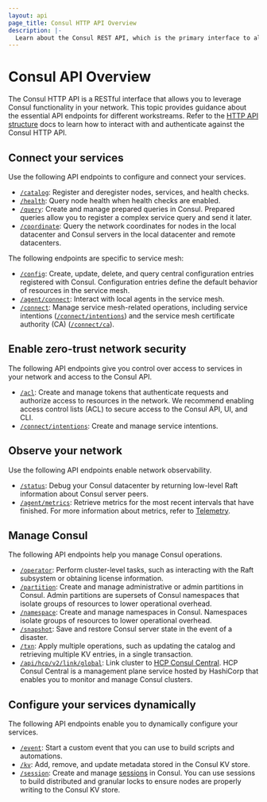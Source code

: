 ```yaml
---
layout: api
page_title: Consul HTTP API Overview
description: |-
  Learn about the Consul REST API, which is the primary interface to all functionality available in Consul.
---
```


# Consul API Overview

The Consul HTTP API is a RESTful interface that allows you to leverage Consul functionality in your network. This topic provides guidance about the essential API endpoints for different workstreams. Refer to the [HTTP API structure](/consul/api-docs/api-structure) docs to learn how to interact with and authenticate against the Consul HTTP API.

## Connect your services

Use the following API endpoints to configure and connect your services.

- [`/catalog`](/consul/api-docs/catalog): Register and deregister nodes, services, and health checks.
- [`/health`](/consul/api-docs/health): Query node health when health checks are enabled.
- [`/query`](/consul/api-docs/query): Create and manage prepared queries in Consul. Prepared queries allow you to register a complex service query and send it later.
- [`/coordinate`](/consul/api-docs/coordinate): Query the network coordinates for nodes in the local datacenter and Consul servers in the local datacenter and remote datacenters.

The following endpoints are specific to service mesh:

- [`/config`](/consul/api-docs/config): Create, update, delete, and query central configuration entries registered with Consul. Configuration entries define the default behavior of resources in the service mesh.
- [`/agent/connect`](/consul/api-docs/agent/connect): Interact with local agents in the service mesh.
- [`/connect`](/consul/api-docs/connect): Manage service mesh-related operations, including service intentions ([`/connect/intentions`](/consul/api-docs/connect/intentions)) and the service mesh certificate authority (CA) ([`/connect/ca`](/consul/api-docs/connect/ca)).


## Enable zero-trust network security

The following API endpoints give you control over access to services in your network and access to the Consul API.

- [`/acl`](/consul/api-docs/acl): Create and manage tokens that authenticate requests and authorize access to resources in the network. We recommend enabling access control lists (ACL) to secure access to the Consul API, UI, and CLI.
- [`/connect/intentions`](/consul/api-docs/connect/intentions): Create and manage service intentions.

## Observe your network

Use the following API endpoints enable network observability.

- [`/status`](/consul/api-docs/status): Debug your Consul datacenter by returning low-level Raft information about Consul server peers.
- [`/agent/metrics`](/consul/api-docs/agent#view-metrics): Retrieve metrics for the most recent intervals that have finished. For more information about metrics, refer to [Telemetry](/consul/docs/agent/telemetry).


## Manage Consul

The following API endpoints help you manage Consul operations.

- [`/operator`](/consul/api-docs/operator): Perform cluster-level tasks, such as interacting with the Raft subsystem or obtaining license information.
- [`/partition`](/consul/api-docs/admin-partitions): Create and manage administrative or admin partitions in Consul. Admin partitions are supersets of Consul namespaces that isolate groups of resources to lower operational overhead.
- [`/namespace`](/consul/api-docs/namespaces): Create and manage namespaces in Consul. Namespaces isolate groups of resources to lower operational overhead.
- [`/snapshot`](/consul/api-docs/snapshot): Save and restore Consul server state in the event of a disaster.
- [`/txn`](/consul/api-docs/txn): Apply multiple operations, such as updating the catalog and retrieving multiple KV entries, in a single transaction.
- [`/api/hcp/v2/link/global`](/consul/api-docs/hcp-link): Link cluster to [HCP Consul Central](/hcp/docs/consul/concepts/consul-central). HCP Consul Central is a management plane service hosted by HashiCorp that enables you to monitor and manage Consul clusters.

## Configure your services dynamically

The following API endpoints enable you to dynamically configure your services.

- [`/event`](/consul/api-docs/event): Start a custom event that you can use to build scripts and automations.
- [`/kv`](/consul/api-docs/kv): Add, remove, and update metadata stored in the Consul KV store.
- [`/session`](/consul/api-docs/session): Create and manage [sessions](/consul/docs/dynamic-app-config/sessions) in Consul. You can use sessions to build distributed and granular locks to ensure nodes are properly writing to the Consul KV store.
